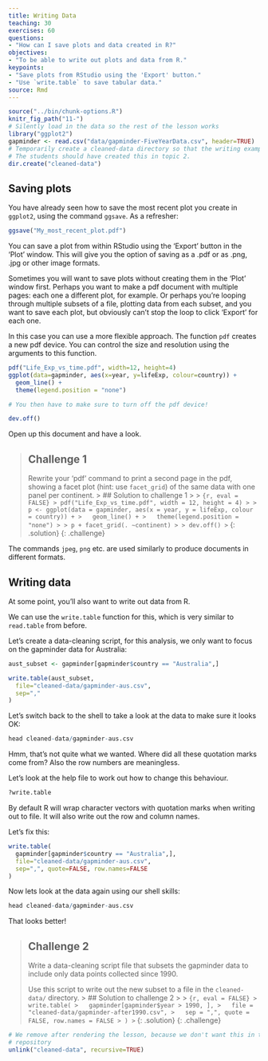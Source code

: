 ```yaml
---
title: Writing Data
teaching: 30
exercises: 60
questions:
- "How can I save plots and data created in R?"
objectives:
- "To be able to write out plots and data from R."
keypoints:
- "Save plots from RStudio using the 'Export' button."
- "Use `write.table` to save tabular data."
source: Rmd
---
```


```r
source("../bin/chunk-options.R")
knitr_fig_path("11-")
# Silently load in the data so the rest of the lesson works
library("ggplot2")
gapminder <- read.csv("data/gapminder-FiveYearData.csv", header=TRUE)
# Temporarily create a cleaned-data directory so that the writing examples work
# The students should have created this in topic 2.
dir.create("cleaned-data")
```


## Saving plots

You have already seen how to save the most recent plot you create in `ggplot2`,
using the command `ggsave`. As a refresher:

```r
ggsave("My_most_recent_plot.pdf")
```

You can save a plot from within RStudio using the 'Export' button
in the 'Plot' window. This will give you the option of saving as a
.pdf or as .png, .jpg or other image formats.

Sometimes you will want to save plots without creating them in the
'Plot' window first. Perhaps you want to make a pdf document with
multiple pages: each one a different plot, for example. Or perhaps
you're looping through multiple subsets of a file, plotting data from
each subset, and you want to save each plot, but obviously can't stop
the loop to click 'Export' for each one.

In this case you can use a more flexible approach. The function
`pdf` creates a new pdf device. You can control the size and resolution
using the arguments to this function.

```r
pdf("Life_Exp_vs_time.pdf", width=12, height=4)
ggplot(data=gapminder, aes(x=year, y=lifeExp, colour=country)) +
  geom_line() +
  theme(legend.position = "none")

# You then have to make sure to turn off the pdf device!

dev.off()
```

Open up this document and have a look.

> ## Challenge 1
>
> Rewrite your 'pdf' command to print a second
> page in the pdf, showing a facet plot (hint: use `facet_grid`)
> of the same data with one panel per continent.
> > ## Solution to challenge 1
> >
> > ```{r, eval = FALSE}
> > pdf("Life_Exp_vs_time.pdf", width = 12, height = 4)
> >
> > p <- ggplot(data = gapminder, aes(x = year, y = lifeExp, colour = country)) +
> >   geom_line() +
> >   theme(legend.position = "none")
> >
> > p + facet_grid(. ~continent)
> >
> > dev.off()
> > ```
> {: .solution}
{: .challenge}


The commands `jpeg`, `png` etc. are used similarly to produce
documents in different formats.

## Writing data

At some point, you'll also want to write out data from R.

We can use the `write.table` function for this, which is
very similar to `read.table` from before.

Let's create a data-cleaning script, for this analysis, we
only want to focus on the gapminder data for Australia:

```r
aust_subset <- gapminder[gapminder$country == "Australia",]

write.table(aust_subset,
  file="cleaned-data/gapminder-aus.csv",
  sep=","
)
```

Let's switch back to the shell to take a look at the data to make sure it looks
OK:

```r
head cleaned-data/gapminder-aus.csv
```

Hmm, that's not quite what we wanted. Where did all these
quotation marks come from? Also the row numbers are
meaningless.

Let's look at the help file to work out how to change this
behaviour.

```r
?write.table
```

By default R will wrap character vectors with quotation marks
when writing out to file. It will also write out the row and
column names.

Let's fix this:

```r
write.table(
  gapminder[gapminder$country == "Australia",],
  file="cleaned-data/gapminder-aus.csv",
  sep=",", quote=FALSE, row.names=FALSE
)
```

Now lets look at the data again using our shell skills:

```r
head cleaned-data/gapminder-aus.csv
```

That looks better!

> ## Challenge 2
>
> Write a data-cleaning script file that subsets the gapminder
> data to include only data points collected since 1990.
>
> Use this script to write out the new subset to a file
> in the `cleaned-data/` directory.
> > ## Solution to challenge 2
> >
> > ```{r, eval = FALSE}
> > write.table(
> >   gapminder[gapminder$year > 1990, ],
> >   file = "cleaned-data/gapminder-after1990.csv",
> >   sep = ",", quote = FALSE, row.names = FALSE
> > )
> > ```
> {: .solution}
{: .challenge}

```r
# We remove after rendering the lesson, because we don't want this in the lesson
# repository
unlink("cleaned-data", recursive=TRUE)
```
